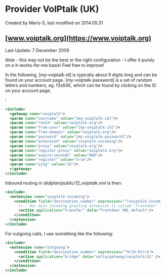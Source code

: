 
# Provider VoIPtalk (UK) 

 Created by  Mario G, last modified on 2014.05.31

## [www.voiptalk.org](https://www.voiptalk.org)

Last Update: 7 December 2009

_Note_ \- this may not be the best or the right configuration - I offer it purely on a it-works-for-me basis! Feel free to improve!

In the following, \[my-voiptalk-id\] is typically about 9 digits long and can be found on your account page. \[my-voiptalk-password\] is a set of random letters and numbers, eg. f3z64E, which can be found by clicking on the ID on your account page.

:

```xml
<include>
  <gateway name="voiptalk">
  <param name="username" value="[my-voiptalk-id]"/>
  <param name="realm" value="voiptalk.org"/>
  <param name="from-user" value="[my-voiptalk-id]"/>
  <param name="from-domain" value="voiptalk.org"/>
  <param name="password" value="[my-voiptalk-password]"/> 
  <param name="extension" value="voiptalk-incoming"/>
  <param name="proxy" value="voiptalk.org"/>
  <param name="register-proxy" value="voiptalk.org"/>
  <param name="expire-seconds" value="600"/>
  <param name="register" value="true"/>
  <param name="ping" value="25"/>
  </gateway>
</include>
```

Inbound routing in _dialplan/public/12\_voiptalk.xml_ is then:

```xml
<include>
  <extension name="voiptalk-incoming">
    <condition field="destination_number" expression="^(voiptalk-incoming)$">
      <!-- Our main incoming greeting extension is called 'frontdoor' -->
      <action application="transfer" data="frontdoor XML default"/>
    </condition>
  </extension>
</include>
```

  
For outgoing calls, I use something like the following:

```xml
<include>
  <extension name="outgoing">      
    <condition field="destination_number" expression="^9([0-9]+)$">
      <action application="bridge" data="sofia/gateway/voiptalk/$1" />
    </condition>
  </extension>
</include>
```


